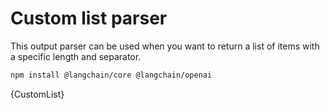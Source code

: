 
# Custom list parser

This output parser can be used when you want to return a list of items with a specific length and separator.



<IntegrationInstallTooltip></IntegrationInstallTooltip>

```bash npm2yarn
npm install @langchain/core @langchain/openai
```

<CodeBlock language="typescript">{CustomList}</CodeBlock>
